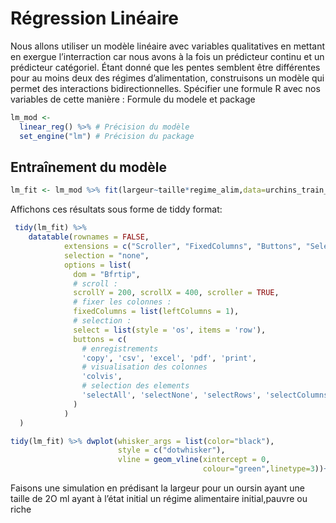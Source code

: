 # Régression Linéaire

Nous allons utiliser un modèle linéaire avec variables qualitatives en mettant en exergue l'interraction car nous avons à la fois un prédicteur continu et un prédicteur catégoriel. Étant donné que les pentes semblent être différentes pour au moins deux des régimes d'alimentation, construisons un modèle qui permet des interactions bidirectionnelles. Spécifier une formule R avec nos variables de cette manière : Formule du modele et package

```r

lm_mod <- 
  linear_reg() %>% # Précision du modèle
  set_engine("lm") # Précision du package

```

## Entraînement du modèle

```r
lm_fit <- lm_mod %>% fit(largeur~taille*regime_alim,data=urchins_train_d)
```

Affichons ces résultats sous forme de tiddy format:

```r
 tidy(lm_fit) %>%
    datatable(rownames = FALSE, 
            extensions = c("Scroller", "FixedColumns", "Buttons", "Select"), 
            selection = "none",
            options = list(
              dom = "Bfrtip", 
              # scroll :
              scrollY = 200, scrollX = 400, scroller = TRUE,
              # fixer les colonnes : 
              fixedColumns = list(leftColumns = 1),
              # selection :
              select = list(style = 'os', items = 'row'),
              buttons = c(
                # enregistrements
                'copy', 'csv', 'excel', 'pdf', 'print',
                # visualisation des colonnes
                'colvis',
                # selection des elements
                'selectAll', 'selectNone', 'selectRows', 'selectColumns', 'selectCells'
              )
            )
  )

```

```r
tidy(lm_fit) %>% dwplot(whisker_args = list(color="black"),
                        style = c("dotwhisker"),
                        vline = geom_vline(xintercept = 0,
                                           colour="green",linetype=3))+theme_bw()+theme(legend.position = "None")
```

Faisons une simulation en prédisant la largeur pour un oursin ayant une taille de 2O ml ayant à l'état initial un régime alimentaire initial,pauvre ou riche

```r

```
